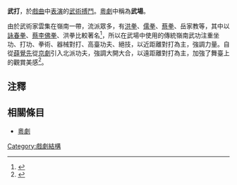 '''武打'''，於[[戲曲|戲曲]]中[[表演|表演]]的[[武術|武術]][[搏鬥|搏鬥]]。[[粵劇|粵劇]]中稱為'''武場'''。

由於武術家雲集在嶺南一帶，流派眾多，有[[洪拳|洪拳]]、[[儒拳|儒拳]]、[[蔡拳|蔡拳]]、岳家教等，其中以[[詠春拳|詠春拳]]、[[蔡李佛拳|蔡李佛拳]]、洪拳比較著名<ref name="chinareview1">{{cite web
 |language     = zh-tw
 |publisher    = 中國新聞評論網
 |title        = 粵劇藝術瑰寶 ——南派武功
 |url          = http://chinareviewagency.net/crn-webapp/doc/docDetailCNML.jsp?coluid=55&kindid=1155&docid=100170082
 |author       = 廣州市地方誌辦公室
 |date         = 
 |accessdate   = 2008-10-24
 |archive-date = 2016-03-05
 |archive-url  = https://web.archive.org/web/20160305173351/http://chinareviewagency.net/crn-webapp/doc/docDetailCNML.jsp?coluid=55&kindid=1155&docid=100170082
 |dead-url     = yes
}}</ref>，所以在武場中使用的傳統嶺南武功注重坐功、打功、拳術、器械對打、高臺功夫、絕技，以近距離對打為主，強調力量。自從[[薛覺先|薛覺先]]從[[京劇|京劇]]引入北派功夫，強調大開大合，以遠距離對打為主，加強了舞臺上的觀賞美感<ref name="karshing">{{cite web| language=zh-hk| publisher=家聲天地| title=家聲天地－慧覺儒林| url=http://www.lamkarsing.hk/sks.htm| author=| date=| accessdate=2008-10-24| deadurl=yes| archiveurl=https://web.archive.org/web/20081201113529/http://www.lamkarsing.hk/sks.htm| archivedate=2008-12-01}}</ref>。

== 注釋 ==
{{Reflist}}

== 相關條目 ==
* [[粵劇|粵劇]]

[[Category:戲劇結構|Category:戲劇結構]]